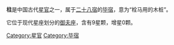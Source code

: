 '''柱'''是中国古代[[星官|星官]]之一，属于[[二十八宿|二十八宿]]的[[毕宿|毕宿]]，意为“栓马用的木桩”。

它位于现代星座划分的[[御夫座|御夫座]]，含有9星颗，增星0颗。

[[Category:星官|Category:星官]]
[[Category:毕宿|Category:毕宿]]